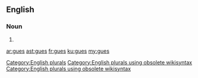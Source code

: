 {{also|gués}}
==English==

===Noun===
{{head|en}}

# {{plural of|gue}}

[[Category:English plurals]][[Category:English plurals using obsolete wikisyntax]][[Category:English plurals using obsolete wikisyntax]]

[[ar:gues]]
[[ast:gues]]
[[fr:gues]]
[[ku:gues]]
[[my:gues]]